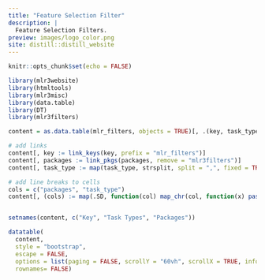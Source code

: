 ```yaml
---
title: "Feature Selection Filter"
description: |
  Feature Selection Filters.
preview: images/logo_color.png
site: distill::distill_website
---
```



```r
knitr::opts_chunk$set(echo = FALSE)

library(mlr3website)
library(htmltools)
library(mlr3misc)
library(data.table)
library(DT)
library(mlr3filters)

content = as.data.table(mlr_filters, objects = TRUE)[, .(key, task_type, packages)]

# add links
content[, key := link_keys(key, prefix = "mlr_filters")]
content[, packages := link_pkgs(packages, remove = "mlr3filters")]
content[, task_type := map(task_type, strsplit, split = ",", fixed = TRUE)]

# add line breaks to cells
cols = c("packages", "task_type")
content[, (cols) := map(.SD, function(col) map_chr(col, function(x) paste0(x, collapse = "<br/>"))), .SDcols = cols]


setnames(content, c("Key", "Task Types", "Packages"))
```

```r
datatable(
  content,
  style = "bootstrap",
  escape = FALSE,
  options = list(paging = FALSE, scrollY = "60vh", scrollX = TRUE, info = FALSE),
  rownames= FALSE)
```
